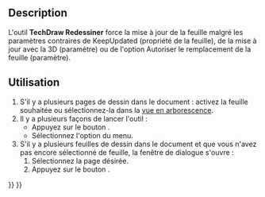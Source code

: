 <languages/>

{{Docnav/fr
|[[TechDraw_FillTemplateFields/fr|Texte cartouche]]
|[[TechDraw_PrintAll/fr|Tout imprimer]]
|[[TechDraw_Workbench/fr|Atelier TechDraw]]
|IconL=TechDraw_FillTemplateFields.svg
|IconR=TechDraw_PrintAll.svg
|IconC=Workbench_TechDraw.svg
}}

{{GuiCommand/fr
|Name=TechDraw RedrawPage
|Name/fr=TechDraw Redessiner une feuille
|MenuLocation=TechDraw → Feuille → Redessiner la feuille
|Workbenches=[[TechDraw_Workbench/fr|TechDraw]]
|Version=0.19
}}

==Description== 

L'outil '''TechDraw Redessiner''' force la mise à jour de la feuille malgré les paramètres contraires de KeepUpdated (propriété de la feuille), de la mise à jour avec la 3D (paramètre) ou de l'option Autoriser le remplacement de la feuille (paramètre).

<span id="Usage"></span>
==Utilisation== 

# S'il y a plusieurs pages de dessin dans le document : activez la feuille souhaitée ou sélectionnez-la dans la [[Tree_view/fr|vue en arborescence]].
# Il y a plusieurs façons de lancer l'outil :
#* Appuyez sur le bouton {{Button|[[Image:TechDraw_RedrawPage.svg|16px]] [[TechDraw_RedrawPage/fr|Redessiner la feuille]]}}.
#* Sélectionnez l'option {{MenuCommand|TechDraw → Feuille → [[Image:TechDraw_RedrawPage.svg|16px]] Redessiner la feuille}} du menu.
# S'il y a plusieurs feuilles de dessin dans le document et que vous n'avez pas encore sélectionné de feuille, la fenêtre de dialogue {{MenuCommand|Sélecteur de feuilles}} s'ouvre :
## Sélectionnez la page désirée.
## Appuyez sur le bouton {{Button|OK}}.


{{Docnav/fr
|[[TechDraw_FillTemplateFields/fr|Texte cartouche]]
|[[TechDraw_PrintAll/fr|Tout imprimer]]
|[[TechDraw_Workbench/fr|Atelier TechDraw]]
|IconL=TechDraw_FillTemplateFields.svg
|IconR=TechDraw_PrintAll.svg
|IconC=Workbench_TechDraw.svg
}}

{{TechDraw Tools navi{{#translation:}}}}
{{Userdocnavi{{#translation:}}}}